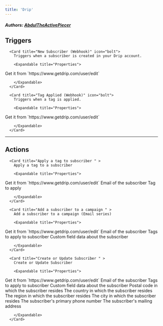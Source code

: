 ```yaml
---
title: 'Drip'
---
```


##### Authors: [AbdulTheActivePiecer](https://github.com/AbdulTheActivePiecer)


## Triggers


      <Card title="New Subscriber (Webhook)" icon="bolt">
        Triggers when a subscriber is created in your Drip account.

        <Expandable title="Properties">
          
<ResponseField name="API Key" required type="Secret_text">
Get it from `https://www.getdrip.com/user/edit`
</ResponseField>
            
<ResponseField name="Account" required type="Dropdown">

</ResponseField>
              
        </Expandable>
      </Card>
  
      <Card title="Tag Applied (Webhook)" icon="bolt">
        Triggers when a tag is applied.

        <Expandable title="Properties">
          
<ResponseField name="API Key" required type="Secret_text">
Get it from `https://www.getdrip.com/user/edit`
</ResponseField>
            
<ResponseField name="Account" required type="Dropdown">

</ResponseField>
              
        </Expandable>
      </Card>
  

---

## Actions


      <Card title="Apply a tag to subscriber " >
        Apply a tag to a subscriber

        <Expandable title="Properties">
          
<ResponseField name="API Key" required type="Secret_text">
Get it from `https://www.getdrip.com/user/edit`
</ResponseField>
            
<ResponseField name="Account" required type="Dropdown">

</ResponseField>
            
<ResponseField name="Subscriber Email" required type="Short_text">
Email of the subscriber
</ResponseField>
            
<ResponseField name="Tag" required type="Short_text">
Tag to apply
</ResponseField>
              
        </Expandable>
      </Card>
  
      <Card title="Add a subscriber to a campaign " >
        Add a subscriber to a campaign (Email series)

        <Expandable title="Properties">
          
<ResponseField name="API Key" required type="Secret_text">
Get it from `https://www.getdrip.com/user/edit`
</ResponseField>
            
<ResponseField name="Account" required type="Dropdown">

</ResponseField>
            
<ResponseField name="Email Series Campaign" required type="Dropdown">

</ResponseField>
            
<ResponseField name="Subscriber Email" required type="Short_text">
Email of the subscriber
</ResponseField>
            
<ResponseField name="tags"  type="Array">
Tags to apply to subscriber
</ResponseField>
            
<ResponseField name="Custom Fields"  type="Object">
Custom field data about the subscriber
</ResponseField>
              
        </Expandable>
      </Card>
  
      <Card title="Create or Update Subscriber " >
        Create or Update Subscriber

        <Expandable title="Properties">
          
<ResponseField name="API Key" required type="Secret_text">
Get it from `https://www.getdrip.com/user/edit`
</ResponseField>
            
<ResponseField name="Account" required type="Dropdown">

</ResponseField>
            
<ResponseField name="Subscriber Email" required type="Short_text">
Email of the subscriber
</ResponseField>
            
<ResponseField name="tags"  type="Array">
Tags to apply to subscriber
</ResponseField>
            
<ResponseField name="Custom Fields"  type="Object">
Custom field data about the subscriber
</ResponseField>
            
<ResponseField name="First Name"  type="Short_text">

</ResponseField>
            
<ResponseField name="Last Name"  type="Short_text">

</ResponseField>
            
<ResponseField name="Zip Code"  type="Short_text">
Postal code in which the subscriber resides
</ResponseField>
            
<ResponseField name="Country"  type="Short_text">
The country in which the subscriber resides
</ResponseField>
            
<ResponseField name="State"  type="Short_text">
The region in which the subscriber resides
</ResponseField>
            
<ResponseField name="City"  type="Short_text">
The city in which the subscriber resides
</ResponseField>
            
<ResponseField name="Phone"  type="Short_text">
The subscriber's primary phone number
</ResponseField>
            
<ResponseField name="Address"  type="Short_text">
The subscriber's mailing address
</ResponseField>
              
        </Expandable>
      </Card>
  
